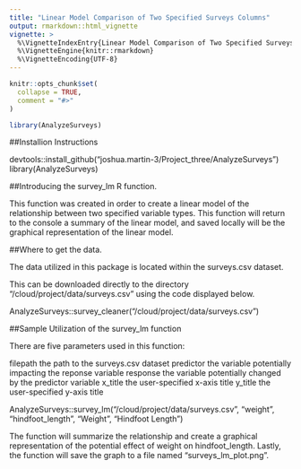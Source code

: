 ```yaml
---
title: "Linear Model Comparison of Two Specified Surveys Columns"
output: rmarkdown::html_vignette
vignette: >
  %\VignetteIndexEntry{Linear Model Comparison of Two Specified Surveys Columns}
  %\VignetteEngine{knitr::rmarkdown}
  %\VignetteEncoding{UTF-8}
---
```


```r
knitr::opts_chunk$set(
  collapse = TRUE,
  comment = "#>"
)
```

```r
library(AnalyzeSurveys)
```

##Installion Instructions

devtools::install_github("joshua.martin-3/Project_three/AnalyzeSurveys")
library(AnalyzeSurveys)

##Introducing the survey_lm R function.

This function was created in order to create a linear model of the relationship between two specified variable types. This function will return to the console a summary of the linear model, and saved locally will be the graphical representation of the linear model.

##Where to get the data.

The data utilized in this package is located within the surveys.csv dataset.

This can be downloaded directly to the directory "/cloud/project/data/surveys.csv" using the code displayed below.

AnalyzeSurveys::survey_cleaner("/cloud/project/data/surveys.csv")

##Sample Utilization of the survey_lm function

There are five parameters used in this function:

filepath the path to the surveys.csv dataset
predictor the variable potentially impacting the reponse variable
response the variable potentially changed by the predictor variable
x_title the user-specified x-axis title
y_title the user-specified y-axis title

AnalyzeSurveys::survey_lm("/cloud/project/data/surveys.csv", "weight", "hindfoot_length", "Weight", "Hindfoot Length")

The function will summarize the relationship and create a graphical representation of the potential effect of weight on hindfoot_length. Lastly, the function will save the graph to a file named "surveys_lm_plot.png".


